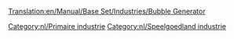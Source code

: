 [[Translation:en/Manual/Base Set/Industries/Bubble Generator]]

{{nl/Industrieën|image=en/BubbleGenerator.png
|name=Bellenblazer
|climates=[[nl/Manual/Klimaat#Speelgoedland|Speelgoedland]]
|accepts=Niets
|produces=[[nl/Manual/Base Set/Cargos/Bubbels|Bubbels]]
|notes=Niet aanwezig in andere [[nl/Manual/Klimaat|klimaten]].
}}

{{nl/Navbox Industrieën}}
[[Category:nl/Primaire industrie]]
[[Category:nl/Speelgoedland industrie]]